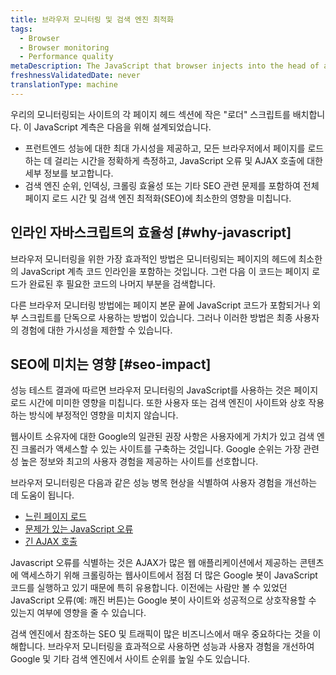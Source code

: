```yaml
---
title: 브라우저 모니터링 및 검색 엔진 최적화
tags:
  - Browser
  - Browser monitoring
  - Performance quality
metaDescription: The JavaScript that browser injects into the head of a monitored page does not negatively affect SEO ranking.
freshnessValidatedDate: never
translationType: machine
---
```


우리의 <InlinePopover type="browser"/>모니터링되는 사이트의 각 페이지 헤드 섹션에 작은 "로더" 스크립트를 배치합니다. 이 JavaScript 계측은 다음을 위해 설계되었습니다.

* 프런트엔드 성능에 대한 최대 가시성을 제공하고, 모든 브라우저에서 페이지를 로드하는 데 걸리는 시간을 정확하게 측정하고, JavaScript 오류 및 AJAX 호출에 대한 세부 정보를 보고합니다.
* 검색 엔진 순위, 인덱싱, 크롤링 효율성 또는 기타 SEO 관련 문제를 포함하여 전체 페이지 로드 시간 및 검색 엔진 최적화(SEO)에 최소한의 영향을 미칩니다.

## 인라인 자바스크립트의 효율성 [#why-javascript]

브라우저 모니터링을 위한 가장 효과적인 방법은 모니터링되는 페이지의 헤드에 최소한의 JavaScript 계측 코드 인라인을 포함하는 것입니다. 그런 다음 이 코드는 페이지 로드가 완료된 후 필요한 코드의 나머지 부분을 검색합니다.

다른 브라우저 모니터링 방법에는 페이지 본문 끝에 JavaScript 코드가 포함되거나 외부 스크립트를 단독으로 사용하는 방법이 있습니다. 그러나 이러한 방법은 최종 사용자의 경험에 대한 가시성을 제한할 수 있습니다.

## SEO에 미치는 영향 [#seo-impact]

성능 테스트 결과에 따르면 브라우저 모니터링의 JavaScript를 사용하는 것은 페이지 로드 시간에 미미한 영향을 미칩니다. 또한 사용자 또는 검색 엔진이 사이트와 상호 작용하는 방식에 부정적인 영향을 미치지 않습니다.

웹사이트 소유자에 대한 Google의 일관된 권장 사항은 사용자에게 가치가 있고 검색 엔진 크롤러가 액세스할 수 있는 사이트를 구축하는 것입니다. Google 순위는 가장 관련성 높은 정보와 최고의 사용자 경험을 제공하는 사이트를 선호합니다.

브라우저 모니터링은 다음과 같은 성능 병목 현상을 식별하여 사용자 경험을 개선하는 데 도움이 됩니다.

* [느린 페이지 로드](/docs/browser/new-relic-browser/additional-standard-features/page-views-insights-your-sites-popularity)
* [문제가 있는 JavaScript 오류](/docs/browser/new-relic-browser/dashboard-details/javascript-errors-dashboard)
* [긴 AJAX 호출](/docs/browser/new-relic-browser/browser-pro-features/ajax-dashboard-identifying-time-consuming-calls)

Javascript 오류를 식별하는 것은 AJAX가 많은 웹 애플리케이션에서 제공하는 콘텐츠에 액세스하기 위해 크롤링하는 웹사이트에서 점점 더 많은 Google 봇이 JavaScript 코드를 실행하고 있기 때문에 특히 유용합니다. 이전에는 사람만 볼 수 있었던 JavaScript 오류(예: 깨진 버튼)는 Google 봇이 사이트와 성공적으로 상호작용할 수 있는지 여부에 영향을 줄 수 있습니다.

검색 엔진에서 참조하는 SEO 및 트래픽이 많은 비즈니스에서 매우 중요하다는 것을 이해합니다. 브라우저 모니터링을 효과적으로 사용하면 성능과 사용자 경험을 개선하여 Google 및 기타 검색 엔진에서 사이트 순위를 높일 수도 있습니다.